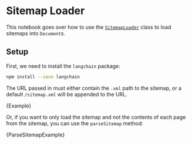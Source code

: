 # Sitemap Loader

This notebook goes over how to use the [`SitemapLoader`](https://v02.api.js.langchain.com/classes/langchain.document_loaders_web_sitemap.SitemapLoader.html) class to load sitemaps into `Document`s.

## Setup

First, we need to install the `langchain` package:

```bash npm2yarn
npm install --save langchain
```

The URL passed in must either contain the `.xml` path to the sitemap, or a default `/sitemap.xml` will be appended to the URL.


<CodeBlock language="typescript">{Example}</CodeBlock>

Or, if you want to only load the sitemap and not the contents of each page from the sitemap, you can use the `parseSitemap` method:


<CodeBlock language="typescript">{ParseSitemapExample}</CodeBlock>
